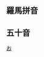 ==羅馬拼音==
{{CategoryTOC Japan Romaji
| cat = 日本服務區與休息區
}}
==五十音==
{{CategoryTOC Japan Hiragana 
| cat = 日本服務區與休息區
}}

[[Category:日本服務區與休息區_(依日語羅馬字劃分)|お]]